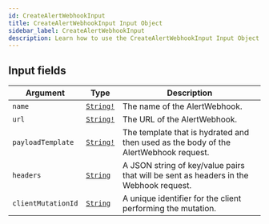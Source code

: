 ```yaml
---
id: CreateAlertWebhookInput
title: CreateAlertWebhookInput Input Object
sidebar_label: CreateAlertWebhookInput
description: Learn how to use the CreateAlertWebhookInput Input Object for Builder's API.
---
```


## Input fields

| Argument           | Type                                      | Description                                                                           |
| ------------------ | ----------------------------------------- | ------------------------------------------------------------------------------------- |
| `name`             | [`String!`](/docs/composer/builder/api/schema/scalar/String.mdx) | The name of the AlertWebhook.                                                         |
| `url`              | [`String!`](/docs/composer/builder/api/schema/scalar/String.mdx) | The URL of the AlertWebhook.                                                          |
| `payloadTemplate`  | [`String!`](/docs/composer/builder/api/schema/scalar/String.mdx) | The template that is hydrated and then used as the body of the AlertWebhook request.  |
| `headers`          | [`String`](/docs/composer/builder/api/schema/scalar/String.mdx)  | A JSON string of key/value pairs that will be sent as headers in the Webhook request. |
| `clientMutationId` | [`String`](/docs/composer/builder/api/schema/scalar/String.mdx)  | A unique identifier for the client performing the mutation.                           |
